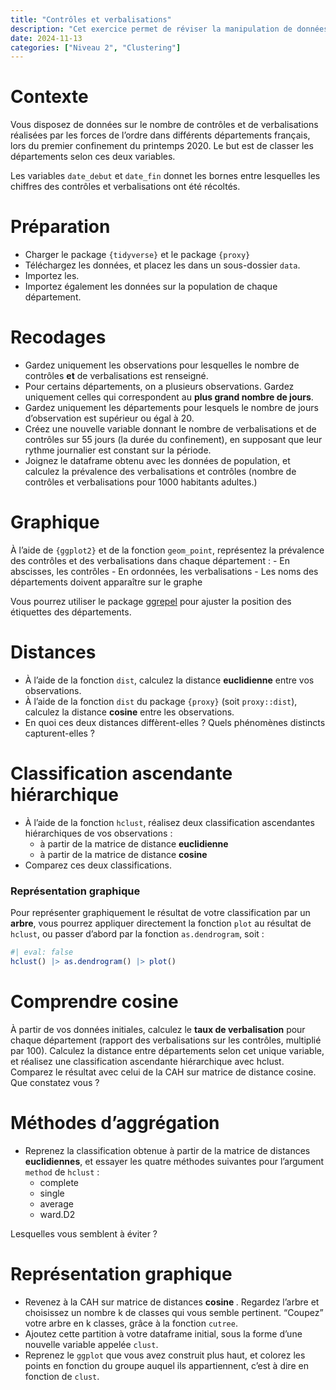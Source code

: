 ```yaml
---
title: "Contrôles et verbalisations"
description: "Cet exercice permet de réviser la manipulation de données avec les verbes de `{dplyr}` et la visualisation avec `{ggplot2}`. Dans la seconde partie, on se familiarise avec la classification ascendante hiérarchique et quelques métriques de distance."
date: 2024-11-13
categories: ["Niveau 2", "Clustering"]
---
```


# Contexte

Vous disposez de données sur le nombre de contrôles et de verbalisations réalisées par les forces de l'ordre dans différents départements français, lors du premier confinement du printemps 2020. Le but est de classer les départements selon ces deux variables.

Les variables `date_debut` et `date_fin` donnet les bornes entre lesquelles les chiffres des contrôles et verbalisations ont été récoltés.

# Préparation

- Charger le package `{tidyverse}` et le package `{proxy}`
- Téléchargez les données, et placez les dans un sous-dossier `data`.
- Importez les.
- Importez également les données sur la population de chaque département.

# Recodages 

- Gardez uniquement les observations pour lesquelles le nombre de contrôles **et** de verbalisations est renseigné. 
- Pour certains départements, on a plusieurs observations. Gardez uniquement celles qui correspondent au **plus grand nombre de jours**.
- Gardez uniquement les départements pour lesquels le nombre de jours d'observation est supérieur ou égal à 20. 
- Créez une nouvelle variable donnant le nombre de verbalisations et de contrôles sur 55 jours (la durée du confinement), en supposant que leur rythme journalier est constant sur la période.
- Joignez le dataframe obtenu avec les données de population, et calculez la prévalence des verbalisations et contrôles (nombre de contrôles et verbalisations pour 1000 habitants adultes.)

# Graphique

À l'aide de `{ggplot2}` et de la fonction `geom_point`, représentez la prévalence des contrôles et des verbalisations dans chaque département :
- En abscisses, les contrôles
- En ordonnées, les verbalisations
- Les noms des départements doivent apparaître sur le graphe

:::{.callout-tip}
Vous pourrez utiliser le package [ggrepel](https://ggrepel.slowkow.com/) pour ajuster la position des étiquettes des départements.
:::

# Distances

- À l'aide de la fonction `dist`, calculez la distance **euclidienne** entre vos observations. 
- À l'aide de la fonction `dist` du package `{proxy}` (soit `proxy::dist`), calculez la distance **cosine** entre les observations. 
- En quoi ces deux distances diffèrent-elles ? Quels phénomènes distincts capturent-elles ?

# Classification ascendante hiérarchique

- À l'aide de la fonction `hclust`, réalisez deux classification ascendantes hiérarchiques de vos observations :
   + à partir de la matrice de distance **euclidienne**
   + à partir de la matrice de distance **cosine**
- Comparez ces deux classifications.

:::{.callout-tip}
### Représentation graphique
Pour représenter graphiquement le résultat de votre classification par un **arbre**, vous pourrez appliquer directement la fonction `plot` au résultat de `hclust`, ou passer d'abord par la fonction `as.dendrogram`, soit :
```r
#| eval: false
hclust() |> as.dendrogram() |> plot()
```
:::

# Comprendre cosine

À partir de vos données initiales, calculez le **taux de verbalisation** pour chaque département (rapport des verbalisations sur les contrôles, multiplié par 100). Calculez la distance entre départements selon cet unique variable, et réalisez une classification ascendante hiérarchique avec hclust. Comparez le résultat avec celui de la CAH sur matrice de distance cosine. Que constatez vous ?

# Méthodes d'aggrégation

- Reprenez la classification obtenue à partir de la matrice de distances **euclidiennes**, et essayer les quatre méthodes suivantes pour l'argument `method` de `hclust` :
   + complete
   + single
   + average
   + ward.D2
   
Lesquelles vous semblent à éviter ?

# Représentation graphique

- Revenez à la CAH sur matrice de distances **cosine **. Regardez l'arbre et choisissez un nombre k de classes qui vous semble pertinent. "Coupez" votre arbre en k classes, grâce à la fonction `cutree`.
- Ajoutez cette partition à votre dataframe initial, sous la forme d'une nouvelle variable appelée `clust`.
- Reprenez le `ggplot` que vous avez construit plus haut, et colorez les points en fonction du groupe auquel ils appartiennent, c'est à dire en fonction de `clust`. 